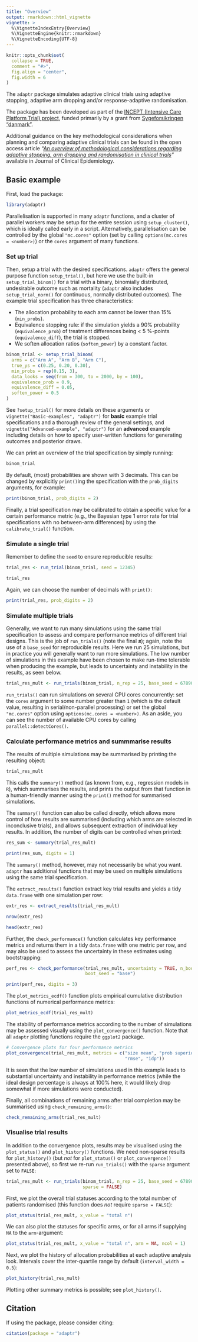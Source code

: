 ```yaml
---
title: "Overview"
output: rmarkdown::html_vignette
vignette: >
  %\VignetteIndexEntry{Overview}
  %\VignetteEngine{knitr::rmarkdown}
  %\VignetteEncoding{UTF-8}
---
```


```r
knitr::opts_chunk$set(
  collapse = TRUE,
  comment = "#>",
  fig.align = "center",
  fig.width = 6
)
```

The `adaptr` package simulates adaptive clinical trials using adaptive
stopping, adaptive arm dropping and/or response-adaptive randomisation.

The package has been developed as part of the
[INCEPT (Intensive Care Platform Trial) project](https://incept.dk/), funded
primarily by a grant from
[Sygeforsikringen "danmark"](https://www.sygeforsikring.dk/).

Additional guidance on the key methodological considerations when planning and
comparing adaptive clinical trials can be found in the open access article
*"[An overview of methodological considerations regarding adaptive stopping, arm dropping and randomisation in clinical trials](https://doi.org/10.1016/j.jclinepi.2022.11.002)"*
available in Journal of Clinical Epidemiology.

## Basic example
First, load the package:

```r
library(adaptr)
```

Parallelisation is supported in many `adaptr` functions, and a cluster of
parallel workers may be setup for the entire session using `setup_cluster()`,
which is ideally called early in a script. Alternatively, parallelisation
can be controlled by the global `"mc.cores"` option (set by calling
`options(mc.cores = <number>)`) or the `cores` argument of many functions.

### Set up trial
Then, setup a trial with the desired specifications. `adaptr` offers the
general purpose function `setup_trial()`, but here we use the built-in
`setup_trial_binom()` for a trial with a binary, binomially distributed,
undesirable outcome such as mortality (`adaptr` also includes
`setup_trial_norm()` for continuous, normally distributed outcomes).
The example trial specification has three characteristics:

- The allocation probability to each arm cannot be lower than 15% (`min_probs`).
- Equivalence stopping rule: if the simulation yields a 90% probability
(`equivalence_prob`) of treatment differences being < 5 %-points
(`equivalence_diff`), the trial is stopped.
- We soften allocation ratios (`soften_power`) by a constant factor.

```r
binom_trial <- setup_trial_binom(
  arms = c("Arm A", "Arm B", "Arm C"),
  true_ys = c(0.25, 0.20, 0.30),
  min_probs = rep(0.15, 3), 
  data_looks = seq(from = 300, to = 2000, by = 100),
  equivalence_prob = 0.9,
  equivalence_diff = 0.05,
  soften_power = 0.5 
) 
```

See `?setup_trial()` for more details on these arguments or
`vignette("Basic-examples", "adaptr")` for **basic** example trial
specifications and a thorough review of the general settings, and
`vignette("Advanced-example", "adaptr")` for an **advanced** example including
details on how to specify user-written functions for generating outcomes and
posterior draws.

We can print an overview of the trial specification by simply running:

```r
binom_trial
```

By default, (most) probabilities are shown with 3 decimals. This can be changed
by explicitly `print()`ing the specification with the `prob_digits` arguments,
for example:

```r
print(binom_trial, prob_digits = 2)
```

Finally, a trial specification may be calibrated to obtain a specific value for
a certain performance metric (e.g., the Bayesian type 1 error rate for trial
specifications with no between-arm differences) by using the `calibrate_trial()`
function. 

### Simulate a single trial
Remember to define the `seed` to ensure reproducible results:

```r
trial_res <- run_trial(binom_trial, seed = 12345)

trial_res
```

Again, we can choose the number of decimals with `print()`:

```r
print(trial_res, prob_digits = 2)
```

### Simulate multiple trials
Generally, we want to run many simulations using the same trial specification to
assess and compare performance metrics of different trial designs. This is the
job of `run_trials()` (note the final ***s***); again, note the use of a
`base_seed` for reproducible results. Here we run 25 simulations, but in
practice you will generally want to run more simulations. The low number of
simulations in this example have been chosen to make run-time tolerable when
producing the example, but leads to uncertainty and instability in the results,
as seen below.

```r
trial_res_mult <- run_trials(binom_trial, n_rep = 25, base_seed = 67890)
```

`run_trials()` can run simulations on several CPU cores concurrently: set the
`cores` argument to some number greater than `1` (which is the default value,
resulting in serial/non-parallel processing) or set the global `"mc.cores"`
option using `options(mc.cores = <number>)`. As an aside, you can see the
number of available CPU cores by calling `parallel::detectCores()`.

###  Calculate performance metrics and summmarise results
The results of multiple simulations may be summarised by printing the resulting
object:

```r
trial_res_mult
```

This calls the `summary()` method (as known from, e.g., regression models in
`R`), which summarises the results, and prints the output from that function in
a human-friendly manner using the `print()` method for summarised simulations.

The `summary()` function can also be called directly, which allows more control
of how results are summarised (including which arms are selected in inconclusive
trials), and allows subsequent extraction of individual key results. In
addition, the number of digits can be controlled when printed:

```r
res_sum <- summary(trial_res_mult)

print(res_sum, digits = 1)
```

The `summary()` method, however, may not necessarily be what you want. `adaptr`
has additional functions that may be used on multiple simulations using the same
trial specification.

The `extract_results()` function extract key trial results and yields a tidy
`data.frame` with one simulation per row:

```r
extr_res <- extract_results(trial_res_mult)

nrow(extr_res)

head(extr_res)
```

Further, the `check_performance()` function calculates key performance metrics
and returns them in a tidy `data.frame` with one metric per row, and may also be
used to assess the uncertainty in these estimates using bootstrapping:

```r
perf_res <- check_performance(trial_res_mult, uncertainty = TRUE, n_boot = 1000,
                              boot_seed = "base")

print(perf_res, digits = 3)
```

The `plot_metrics_ecdf()` function plots empirical cumulative distribution
functions of numerical performance metrics:
```r
plot_metrics_ecdf(trial_res_mult)
```

The stability of performance metrics according to the number of simulations may
be assessed visually using the `plot_convergence()` function.
Note that all `adaptr` plotting functions require the `ggplot2` package.

```r
# Convergence plots for four performance metrics
plot_convergence(trial_res_mult, metrics = c("size mean", "prob superior",
                                             "rmse", "idp"))
```

It is seen that the low number of simulations used in this example leads to
substantial uncertainty and instability in performance metrics (while the ideal
design percentage is always at 100% here, it would likely drop somewhat if more
simulations were conducted).

Finally, all combinations of remaining arms after trial completion may be
summarised using `check_remaining_arms()`:

```r
check_remaining_arms(trial_res_mult)
```


### Visualise trial results
In addition to the convergence plots, results may be visualised using the
`plot_status()` and `plot_history()` functions.
We need non-sparse results for `plot_history()` (but *not* for `plot_status()`
or `plot_convergence()` presented above), so first we re-run `run_trials()` with
the `sparse` argument set to `FALSE`:

```r
trial_res_mult <- run_trials(binom_trial, n_rep = 25, base_seed = 67890,
                             sparse = FALSE)
```

First, we plot the overall trial statuses according to the total number of
patients randomised (this function does *not* require `sparse = FALSE`):

```r
plot_status(trial_res_mult, x_value = "total n")
```

We can also plot the statuses for specific arms, or for all arms if supplying
`NA` to the `arm`-argument:

```r
plot_status(trial_res_mult, x_value = "total n", arm = NA, ncol = 1)
```

Next, we plot the history of allocation probabilities at each adaptive
analysis look. Intervals cover the inter-quartile range by default
(`interval_width = 0.5`):

```r
plot_history(trial_res_mult)
```

Plotting other summary metrics is possible; see `plot_history()`.

## Citation
If using the package, please consider citing:

```r
citation(package = "adaptr")
```
